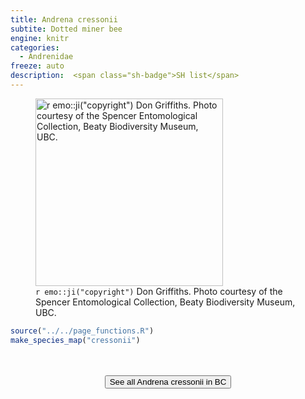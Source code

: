 ```yaml
---
title: Andrena cressonii
subtite: Dotted miner bee
engine: knitr
categories:
  - Andrenidae
freeze: auto
description:  <span class="sh-badge">SH list</span>
---
```

![`r emo::ji("copyright")` Don Griffiths. Photo courtesy of the Spencer Entomological Collection, Beaty Biodiversity Museum, UBC.](https://www.zoology.ubc.ca/entomology/main/Hymenoptera/Andrenidae/Andrena%20cressonii%20male%20(3lateral).jpg){height=300}





```r
source("../../page_functions.R")
make_species_map("cressonii")
```
<br><br>
<center>


<a href="https://www.zoology.ubc.ca/entomology/main/Hymenoptera/Andrenidae/Andrena%20cressonii.php"><button type="button" class="btn btn-secondary">See all Andrena cressonii in BC <i class="fa-solid fa-arrow-up-right-from-square"></i> </button></a>
</center>
